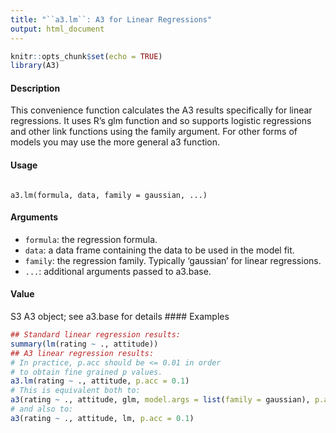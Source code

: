 ```yaml
---
title: "``a3.lm``: A3 for Linear Regressions"
output: html_document
---
```


```r
knitr::opts_chunk$set(echo = TRUE)
library(A3)
```


#### Description
This convenience function calculates the A3 results specifically for linear regressions. It uses R's glm function and so supports logistic regressions and other link functions using the family argument.
For other forms of models you may use the more general a3 function.

#### Usage 

<pre><code>
a3.lm(formula, data, family = gaussian, ...)
</code></pre>

#### Arguments 
* ``formula``: the regression formula.
* ``data``: a data frame containing the data to be used in the model fit.
* ``family``: the regression family. Typically 'gaussian' for linear regressions.
* ``...``: additional arguments  passed to a3.base.

#### Value
S3 A3 object; see a3.base for details
#### Examples 
```r
## Standard linear regression results:
summary(lm(rating ~ ., attitude))
## A3 linear regression results:
# In practice, p.acc should be <= 0.01 in order
# to obtain fine grained p values.
a3.lm(rating ~ ., attitude, p.acc = 0.1)
# This is equivalent both to:
a3(rating ~ ., attitude, glm, model.args = list(family = gaussian), p.acc = 0.1)
# and also to:
a3(rating ~ ., attitude, lm, p.acc = 0.1)
```
